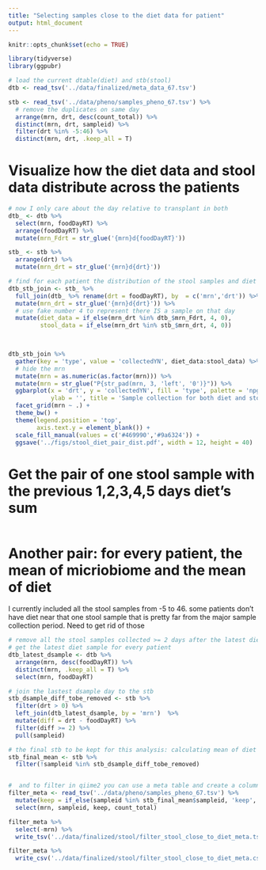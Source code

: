```yaml
---
title: "Selecting samples close to the diet data for patient"
output: html_document
---
```


```r
knitr::opts_chunk$set(echo = TRUE)
```

```r
library(tidyverse)
library(ggpubr)  
```

```r
# load the current dtable(diet) and stb(stool)
dtb <- read_tsv('../data/finalized/meta_data_67.tsv')

stb <- read_tsv('../data/pheno/samples_pheno_67.tsv') %>% 
  # remove the duplicates on same day
  arrange(mrn, drt, desc(count_total)) %>% 
  distinct(mrn, drt, sampleid) %>% 
  filter(drt %in% -5:46) %>% 
  distinct(mrn, drt, .keep_all = T)

```

# Visualize how the diet data and stool data distribute across the patients  

```r
# now I only care about the day relative to transplant in both
dtb_ <- dtb %>% 
  select(mrn, foodDayRT) %>% 
  arrange(foodDayRT) %>% 
  mutate(mrn_Fdrt = str_glue('{mrn}d{foodDayRT}'))

stb_ <- stb %>% 
  arrange(drt) %>% 
  mutate(mrn_drt = str_glue('{mrn}d{drt}'))

# find for each patient the distribution of the stool samples and diet samples 
dtb_stb_join <- stb_ %>% 
  full_join(dtb_ %>% rename(drt = foodDayRT), by  = c('mrn','drt')) %>% 
  mutate(mrn_drt = str_glue('{mrn}d{drt}')) %>% 
  # use fake number 4 to represent there IS a sample on that day
  mutate(diet_data = if_else(mrn_drt %in% dtb_$mrn_Fdrt, 4, 0),
         stool_data = if_else(mrn_drt %in% stb_$mrn_drt, 4, 0)) 
  


dtb_stb_join %>%  
  gather(key = 'type', value = 'collectedYN', diet_data:stool_data) %>% 
  # hide the mrn
  mutate(mrn = as.numeric(as.factor(mrn))) %>% 
  mutate(mrn = str_glue("P{str_pad(mrn, 3, 'left', '0')}")) %>% 
  ggbarplot(x = 'drt', y = 'collectedYN', fill = 'type', palette = 'npg', xlab = 'Day relative to transplant',
            ylab = '', title = 'Sample collection for both diet and stool data' ) +
  facet_grid(mrn ~ .) +
  theme_bw() +
  theme(legend.position = 'top',
        axis.text.y = element_blank()) +
  scale_fill_manual(values = c('#469990','#9a6324')) +
  ggsave('../figs/stool_diet_pair_dist.pdf', width = 12, height = 40)
```

# Get the pair of one stool sample with the previous 1,2,3,4,5 days diet's sum

```r

```

# Another pair: for every patient, the mean of micriobiome and the mean of diet

I currently included all the stool samples from -5 to 46. some patients don't have diet near that one stool sample that is pretty far from the major sample collection period. Need to get rid of those
 
```r
# remove all the stool samples collected >= 2 days after the latest diet sample for every patient
# get the latest diet sample for every patient
dtb_latest_dsample <- dtb %>% 
  arrange(mrn, desc(foodDayRT)) %>% 
  distinct(mrn, .keep_all = T) %>% 
  select(mrn, foodDayRT)  

# join the lastest dsample day to the stb 
stb_dsample_diff_tobe_removed <- stb %>% 
  filter(drt > 0) %>% 
  left_join(dtb_latest_dsample, by = 'mrn')  %>% 
  mutate(diff = drt - foodDayRT) %>% 
  filter(diff >= 2) %>% 
  pull(sampleid)

# the final stb to be kept for this analysis: calculating mean of diet and mean of micriobiome
stb_final_mean <- stb %>% 
  filter(!sampleid %in% stb_dsample_diff_tobe_removed)


#  and to filter in qiime2 you can use a meta table and create a column to mark which samples to keep and which to remove
filter_meta <- read_tsv('../data/pheno/samples_pheno_67.tsv') %>% 
  mutate(keep = if_else(sampleid %in% stb_final_mean$sampleid, 'keep', 'no')) %>% 
  select(mrn, sampleid, keep, count_total)

filter_meta %>% 
  select(-mrn) %>% 
  write_tsv('../data/finalized/stool/filter_stool_close_to_diet_meta.tsv')

filter_meta %>% 
  write_csv('../data/finalized/stool/filter_stool_close_to_diet_meta.csv')
```

